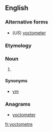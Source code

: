 ==English==

===Alternative forms===
* (''US'') [[yoctometer]]

===Etymology===
{{prefix|yocto|metre}}

===Noun===
{{en-noun}}

# {{SI-unit|yocto|metre|length}}

====Synonyms====
* [[ym]]

===Anagrams===
* [[yoctometer#English|yoctometer]]

[[fr:yoctometre]]